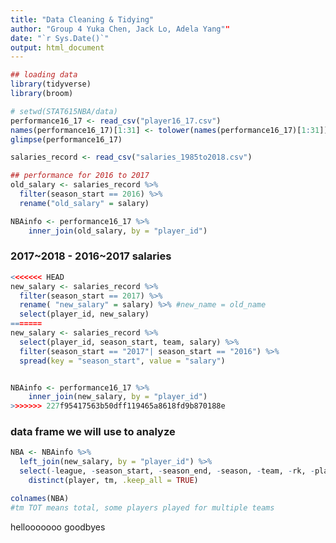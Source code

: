 ```yaml
---
title: "Data Cleaning & Tidying"
author: "Group 4 Yuka Chen, Jack Lo, Adela Yang""
date: "`r Sys.Date()`"
output: html_document
---
```

```r
## loading data
library(tidyverse)
library(broom)
```

```r

# setwd(STAT615NBA/data)
performance16_17 <- read_csv("player16_17.csv")
names(performance16_17)[1:31] <- tolower(names(performance16_17)[1:31])
glimpse(performance16_17)
```


```r
salaries_record <- read_csv("salaries_1985to2018.csv")
```


```r
## performance for 2016 to 2017
old_salary <- salaries_record %>%   
  filter(season_start == 2016) %>% 
  rename("old_salary" = salary)

NBAinfo <- performance16_17 %>% 
    inner_join(old_salary, by = "player_id")
```


### 2017~2018 - 2016~2017 salaries
```r
<<<<<<< HEAD
new_salary <- salaries_record %>% 
  filter(season_start == 2017) %>% 
  rename( "new_salary" = salary) %>% #new_name = old_name
  select(player_id, new_salary)
=======
new_salary <- salaries_record %>%  
  select(player_id, season_start, team, salary) %>% 
  filter(season_start == "2017"| season_start == "2016") %>% 
  spread(key = "season_start", value = "salary")


NBAinfo <- performance16_17 %>% 
    inner_join(new_salary, by = "player_id")
>>>>>>> 227f95417563b50dff119465a8618fd9b870188e
```

### data frame we will use to analyze
```r
NBA <- NBAinfo %>% 
  left_join(new_salary, by = "player_id") %>% 
  select(-league, -season_start, -season_end, -season, -team, -rk, -player_id) %>% 
    distinct(player, tm, .keep_all = TRUE) 

colnames(NBA)
#tm TOT means total, some players played for multiple teams
```

hellooooooo
goodbyes
